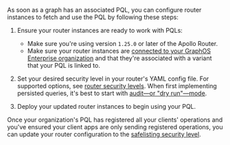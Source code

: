 As soon as a graph has an associated PQL, you can configure router instances to fetch and use the PQL by following these steps:

1. Ensure your router instances are ready to work with PQLs:

   - Make sure you're using version `1.25.0` or later of the Apollo Router.
   - Make sure your router instances are [connected to your GraphOS Enterprise organization](/graphos/enterprise-features/#enabling-enterprise-features) and that they're associated with a variant that your PQL is linked to.

2. Set your desired security level in your router's YAML config file. For supported options, see [router security levels](#router-security-levels). When first implementing persisted queries, it's best to start with [audit—or "dry run"—mode](#audit-mode-dry-run).

3. Deploy your updated router instances to begin using your PQL.

Once your organization's PQL has registered all your clients' operations and you've ensured your client apps are only sending registered operations, you can update your router configuration to the [safelisting security level](#safelisting).
